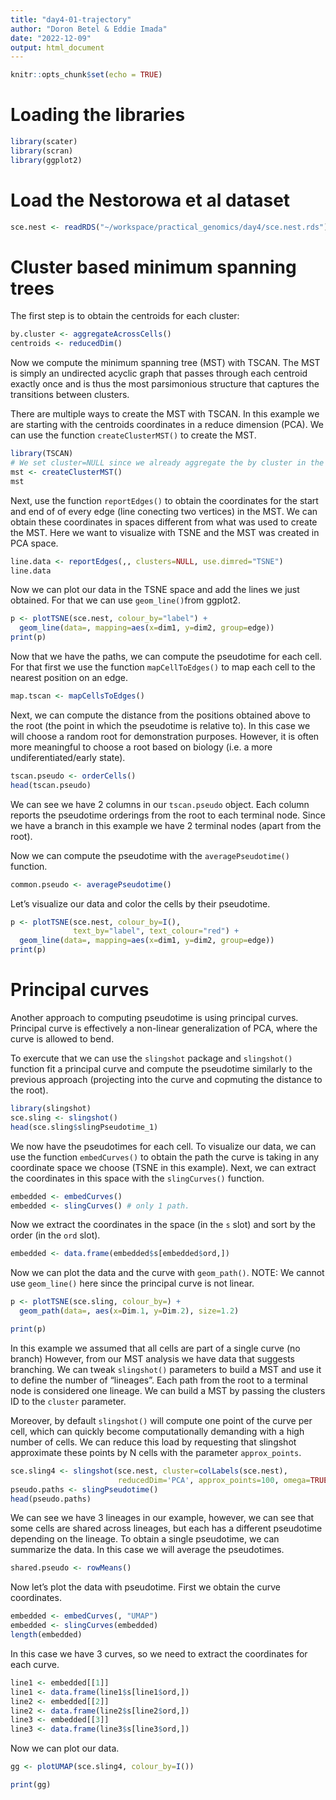 ```yaml
---
title: "day4-01-trajectory"
author: "Doron Betel & Eddie Imada"
date: "2022-12-09"
output: html_document
---
```


```r
knitr::opts_chunk$set(echo = TRUE)
```

# Loading the libraries

```r
library(scater)
library(scran)
library(ggplot2)
```


# Load the Nestorowa et al dataset

```r
sce.nest <- readRDS("~/workspace/practical_genomics/day4/sce.nest.rds")
```

# Cluster based minimum spanning trees

The first step is to obtain the centroids for each cluster:
```r
by.cluster <- aggregateAcrossCells()
centroids <- reducedDim()
```

Now we compute the minimum spanning tree (MST) with TSCAN. The MST is simply an 
undirected acyclic graph that passes through each centroid exactly once and is 
thus the most parsimonious structure that captures the transitions between 
clusters. 

There are multiple ways to create the MST with TSCAN. In this example we are
starting with the centroids coordinates in a reduce dimension (PCA). We can
use the function `createClusterMST()` to create the MST.

```r
library(TSCAN)
# We set cluster=NULL since we already aggregate the by cluster in the code above
mst <- createClusterMST()
mst
```

Next, use the function `reportEdges()` to obtain the coordinates for the start
and end of of every edge (line conecting two vertices) in the MST. We can
obtain these coordinates in spaces different from what was used to create the
MST. Here we want to visualize with TSNE and the MST was created in PCA space.

```r
line.data <- reportEdges(,, clusters=NULL, use.dimred="TSNE")
line.data
```

Now we can plot our data in the TSNE space and add the lines we just obtained.
For that we can use `geom_line()`from ggplot2.

```r
p <- plotTSNE(sce.nest, colour_by="label") + 
  geom_line(data=, mapping=aes(x=dim1, y=dim2, group=edge))
print(p)
```

Now that we have the paths, we can compute the pseudotime for each cell.
For that first we use the function `mapCellToEdges()` to map each cell to the
nearest position on an edge.

```r
map.tscan <- mapCellsToEdges()
```

Next, we can compute the distance from the positions obtained above to the root
(the point in which the pseudotime is relative to). In this case we will choose
a random root for demonstration purposes. However, it is often more meaningful
to choose a root based on biology (i.e. a more undiferentiated/early state).

```r
tscan.pseudo <- orderCells()
head(tscan.pseudo)
```

We can see we have 2 columns in our `tscan.pseudo` object. Each column reports
the pseudotime orderings from the root to each terminal node. Since we have a
branch in this example we have 2 terminal nodes (apart from the root).

Now we can compute the pseudotime with the `averagePseudotime()` function.

```r
common.pseudo <- averagePseudotime() 
```

Let's visualize our data and color the cells by their pseudotime.

```r
p <- plotTSNE(sce.nest, colour_by=I(), 
              text_by="label", text_colour="red") +
  geom_line(data=, mapping=aes(x=dim1, y=dim2, group=edge))
print(p)
```

# Principal curves

Another approach to computing pseudotime is using principal curves. Principal
curve is effectively a non-linear generalization of PCA, where the curve is
allowed to bend. 

To exercute that we can use the `slingshot` package and `slingshot()` function
fit a principal curve and compute the pseudotime similarly to the previous
approach (projecting into the curve and copmuting the distance to the root).

```r
library(slingshot)
sce.sling <- slingshot()
head(sce.sling$slingPseudotime_1)
```

We now have the pseudotimes for each cell. To visualize our data, we can
use the function `embedCurves()` to obtain the path the curve is taking in
any coordinate space we choose (TSNE in this example). Next, we can extract the
coordinates in this space with the `slingCurves()` function.

```r
embedded <- embedCurves()
embedded <- slingCurves() # only 1 path.
```

Now we extract the coordinates in the space (in the `s` slot) and sort by the
order (in the `ord` slot).

```r
embedded <- data.frame(embedded$s[embedded$ord,])
```

Now we can plot the data and the curve with `geom_path()`. NOTE: We cannot use
`geom_line()` here since the principal curve is not linear.

```r
p <- plotTSNE(sce.sling, colour_by=) +
  geom_path(data=, aes(x=Dim.1, y=Dim.2), size=1.2)

print(p)
```

In this example we assumed that all cells are part of a single curve (no branch)
However, from our MST analysis we have data that suggests branching. We can
tweak `slingshot()` parameters to build a MST and use it to define the number
of "lineages". Each path from the root to a terminal node is considered one 
lineage. We can build a MST by passing the clusters ID to the `cluster`
parameter.

Moreover, by default `slingshot()` will compute one point of the curve per cell,
which can quickly become computationally demanding with a high number of cells.
We can reduce this load by requesting that slingshot approximate these points
by N cells with the parameter `approx_points`.

```r
sce.sling4 <- slingshot(sce.nest, cluster=colLabels(sce.nest), 
                        reducedDim='PCA', approx_points=100, omega=TRUE)
pseudo.paths <- slingPseudotime()
head(pseudo.paths)
```

We can see we have 3 lineages in our example, however, we can see that some
cells are shared across lineages, but each has a different pseudotime depending
on the lineage. To obtain a single pseudotime, we can summarize the data.
In this case we will average the pseudotimes.

```r
shared.pseudo <- rowMeans()
```

Now let's plot the data with pseudotime. First we obtain the curve coordinates.

```r
embedded <- embedCurves(, "UMAP")
embedded <- slingCurves(embedded)
length(embedded)
```

In this case we have 3 curves, so we need to extract the coordinates for each
curve.

```r
line1 <- embedded[[1]]
line1 <- data.frame(line1$s[line1$ord,])
line2 <- embedded[[2]]
line2 <- data.frame(line2$s[line2$ord,])
line3 <- embedded[[3]]
line3 <- data.frame(line3$s[line3$ord,])
```

Now we can plot our data.

```r
gg <- plotUMAP(sce.sling4, colour_by=I())

print(gg)
```



